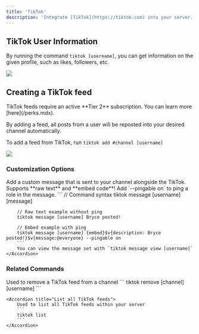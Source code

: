 ```yaml
---
title: 'TikTok'
description: 'Integrate [TikTok](https://tiktok.com) into your server.'
---
```


## TikTok User Information

By running the command `tiktok [username]`, you can get information on the given profile, such as likes, followers, etc.

<Frame caption="Command response showing a user's TikTok profile" type="glass">
  <img src="https://i.postimg.cc/pV688HVg/image.png" />
</Frame>

## Creating a TikTok feed
<Card title="Tier 2 Subscription Required" icon="medal" iconType="duotone" color="c0c0c0" horizontal>
  TikTok feeds require an active **Tier 2** subscription. You can learn more [here](/perks.mdx).
</Card>

By adding a feed, all posts from a user will be reposted into your desired channel automatically.

To add a feed from TikTok, run `tiktok add #channel [username]`

<Frame caption="Adding a TikTok feed to a channel" type="glass">
  <img src="https://i.postimg.cc/15c8BnpV/image.png" />
</Frame>

### Customization Options

<AccordionGroup>
    <Accordion title="Custom Messages">
        Add a custom message that is sent to your channel alongside the TikTok.
        <Tip>Supports **raw text** and **embed code**! Add `--pingable on` to ping a role in the message.</Tip>
        ```
        // Command syntax
        tiktok message [username] [message]

        // Raw text example without ping
        tiktok message [username] Bryce posted!

        // Embed example with ping
        tiktok message [username] {embed}$v{description: Bryce posted!}$v{message:@everyone} --pingable on
        ```
        You can view the message set with `tiktok message view [username]`
    </Accordion>
</AccordionGroup>

### Related Commands

<AccordionGroup>
    <Accordion title="Remove a TikTok feed">
        Used to remove a TikTok feed from a channel
        ```
        tiktok remove [channel] [username]
        ```
    </Accordion>

    <Accordion title="List all TikTok feeds">
        Used to list all TikTok feeds within your server
        ```
        tiktok list
        ```
    </Accordion>
</AccordionGroup>